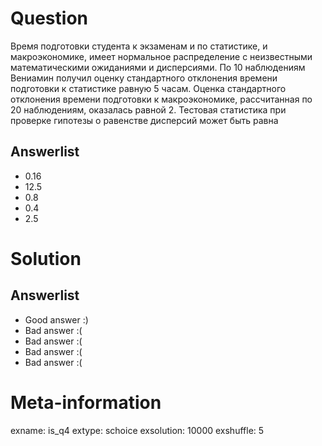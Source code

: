 Question
========

Время подготовки студента к экзаменам и по статистике, и макроэкономике, имеет нормальное распределение с неизвестными математическими ожиданиями и дисперсиями. 
По $10$ наблюдениям Вениамин получил оценку стандартного отклонения времени подготовки к статистике равную $5$ часам. 
Оценка стандартного отклонения времени подготовки к макроэкономике, рассчитанная по $20$ наблюдениям, оказалась равной $2$. 
Тестовая статистика при проверке гипотезы о равенстве дисперсий может быть равна


Answerlist
----------
*  $0.16$
*  $12.5$
*  $0.8$
*  $0.4$
*  $2.5$

Solution
========

Answerlist
----------
*  Good answer :)
*  Bad answer :(
*  Bad answer :(
*  Bad answer :(
*  Bad answer :(

Meta-information
================
exname: is_q4
extype: schoice
exsolution: 10000
exshuffle: 5
